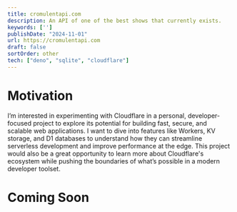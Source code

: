 ```yaml
---
title: cromulentapi.com
description: An API of one of the best shows that currently exists.
keywords: ['']
publishDate: "2024-11-01"
url: https://cromulentapi.com
draft: false
sortOrder: other
tech: ["deno", "sqlite", "cloudflare"]
---
```


# Motivation

I’m interested in experimenting with Cloudflare in a personal, developer-focused project to explore its potential for building fast, secure, and scalable web applications. I want to dive into features like Workers, KV storage, and D1 databases to understand how they can streamline serverless development and improve performance at the edge. This project would also be a great opportunity to learn more about Cloudflare's ecosystem while pushing the boundaries of what’s possible in a modern developer toolset.

# Coming Soon

